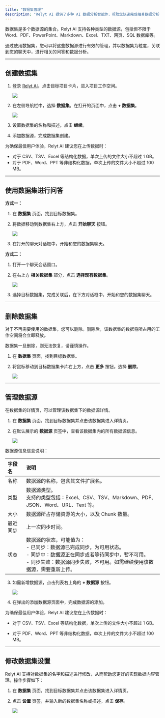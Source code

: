 ```yaml
---
title: "数据集管理"
description: "Relyt AI 提供了多种 AI 数据分析智能体，帮助您快速完成相关数据分析与处理"
---
```


数据集是多个数据源的集合。Relyt AI 支持各种类型的数据源，包括但不限于 Word、PDF、PowerPoint、Markdown、Excel、TXT、网页、SQL 数据库等。

通过使用数据集，您可以将这些数据源进行有效的管理，并以数据集为粒度，关联到您的聊天中，进行相关的问答和数据分析。


---

## 创建数据集


1. 登录 [Relyt AI](https://app.ai.relyt.cn)，点击目标项目卡片，进入项目工作空间。

    <Frame>
     <img src="/user/img/enter-project.png" style={{ borderRadius: '0.5rem' }} />
    </Frame>

2. 在左侧导航栏中，选择 **数据集**。在打开的页面中，点击 **+ 数据集**。

    <Frame>
     <img src="/user/img/create-dataset.png" style={{ borderRadius: '0.5rem' }} />
    </Frame>

3. 设置数据集的名称和描述，点击 **继续**。

4. 添加数据源，完成数据集创建。

为确保最佳用户体验，Relyt AI 建议您在上传数据时：

- 对于 CSV、TSV、Excel 等结构化数据，单次上传的文件大小不超过 1 GB。
- 对于 PDF、Word、PPT 等非结构化数据，单次上传的文件大小不超过 100 MB。


---

## 使用数据集进行问答

**方式一：**

1. 在 **数据集** 页面，找到目标数据集。
2. 将数据移动到数据集右上方，点击 **开始聊天** 按钮。

    <Frame>
     <img src="/user/img/start-chat.png" style={{ borderRadius: '0.5rem' }} />
    </Frame>

3. 在打开的聊天对话框中，开始和您的数据集聊天。

**方式二：**

1. 打开一个聊天会话窗口。
2. 在右上方 **相关数据集** 部分，点击 **选择现有数据集**。

    <Frame>
     <img src="/user/img/use-existing-dataset.png" style={{ borderRadius: '0.5rem' }} />
    </Frame>


3. 选择目标数据集，完成关联后，在下方对话框中，开始和您的数据集聊天。

---

## 删除数据集

对于不再需要使用的数据集，您可以删除。删除后，该数据集的数据将所占用的工作空间将会立即释放。

数据集一旦删除，则无法恢复，请谨慎操作。

1. 在 **数据集** 页面，找到目标数据集。

2. 将鼠标移动到目标数据集卡片右上方，点击 **更多** 按钮，选择 **删除**。

    <Frame>
     <img src="/user/img/delete-dataset.png" style={{ borderRadius: '0.5rem' }} />
    </Frame>

---

## 管理数据源

在数据集的详情页，可以管理该数据集下的数据源详情。

1. 在 **数据集** 页面，找到目标数据集并点击该数据集进入详情页。
2. 在默认展示的 **数据源** 页签中，查看该数据集内的所有数据源信息。

    <Frame>
     <img src="/user/img/datasource-list.png" style={{ borderRadius: '0.5rem' }} />
    </Frame>

  
数据源信息信息说明：

| 字段名 | 说明 |
| :- | :- |
| 名称 | 数据源的名称，包含其文件扩展名。 |
| 类型 | 数据源类型。 <br/> 支持的类型包括：Excel、CSV、TSV、Markdown、PDF、JSON、Word、URL、Text 等。 |
| 大小 |  数据源所占存储资源的大小，以及 Chunk 数量。|
| 最近同步 | 上一次同步时间。 |
| 状态 |  数据源的状态，可能值为： <br/> - 已同步：数据源已完成同步，为可用状态。 <br/> - 同步中：数据源正在同步或者等待同步中，暂不可用。<br/> - 同步失败：数据源同步失败，不可用。如需继续使用该数据源，需要重新上传。|

3. 如需新增数据源，点击列表右上角的 **+ 数据源** 按钮。

    <Frame>
     <img src="/user/img/create-datasource.png" style={{ borderRadius: '0.5rem' }} />
    </Frame>

4. 在弹出的添加数据源页面中，完成数据源的添加。

<Tip>

为确保最佳用户体验，Relyt AI 建议您在上传数据时：

- 对于 CSV、TSV、Excel 等结构化数据，单次上传的文件大小不超过 1 GB。

- 对于 PDF、Word、PPT 等非结构化数据，单次上传的文件大小不超过 100 MB。

</Tip>




---

## 修改数据集设置

Relyt AI 支持对数据集的名字和描述进行修改，从而帮助您更好的实现数据内容管理。操作步骤如下：

1. 在 **数据集** 页面，找到目标数据集并点击该数据集进入详情页。

2. 点击 **设置** 页签，并输入新的数据集名称或描述，点击 **保存**。

    <Frame>
     <img src="/user/img/modify-dataset.png" style={{ borderRadius: '0.5rem' }} />
    </Frame>




